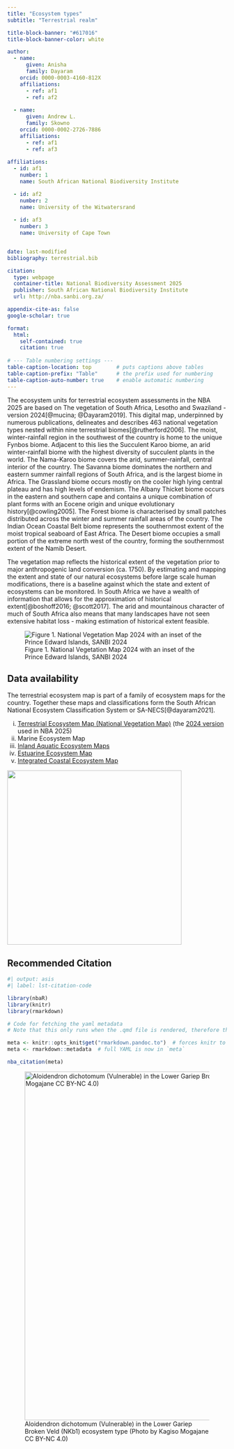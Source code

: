 ```yaml
---
title: "Ecosystem types"
subtitle: "Terrestrial realm"

title-block-banner: "#617016"
title-block-banner-color: white

author:
  - name:
      given: Anisha
      family: Dayaram
    orcid: 0000-0003-4160-812X
    affiliations:
      - ref: af1
      - ref: af2
  
  - name:
      given: Andrew L.
      family: Skowno
    orcid: 0000-0002-2726-7886
    affiliations:
      - ref: af1
      - ref: af3
      
affiliations:
  - id: af1
    number: 1
    name: South African National Biodiversity Institute

  - id: af2
    number: 2
    name: University of the Witwatersrand
    
  - id: af3
    number: 3
    name: University of Cape Town


date: last-modified
bibliography: terrestrial.bib

citation:
  type: webpage
  container-title: National Biodiversity Assessment 2025
  publisher: South African National Biodiversity Institute
  url: http://nba.sanbi.org.za/

appendix-cite-as: false
google-scholar: true

format:
  html:
    self-contained: true
    citation: true
    
# --- Table numbering settings ---
table-caption-location: top        # puts captions above tables
table-caption-prefix: "Table"      # the prefix used for numbering
table-caption-auto-number: true    # enable automatic numbering
---
```


The ecosystem units for terrestrial ecosystem assessments in the NBA 2025 are based on The vegetation of South Africa, Lesotho and Swaziland - version 2024[@mucina; @Dayaram2019]. This digital map, underpinned by numerous publications, delineates and describes 463 national vegetation types nested within nine terrestrial biomes[@rutherford2006]. The moist, winter-rainfall region in the southwest of the country is home to the unique Fynbos biome. Adjacent to this lies the Succulent Karoo biome, an arid winter-rainfall biome with the highest diversity of succulent plants in the world. The Nama-Karoo biome covers the arid, summer-rainfall, central interior of the country. The Savanna biome dominates the northern and eastern summer rainfall regions of South Africa, and is the largest biome in Africa. The Grassland biome occurs mostly on the cooler high lying central plateau and has high levels of endemism. The Albany Thicket biome occurs in the eastern and southern cape and contains a unique combination of plant forms with an Eocene origin and unique evolutionary history[@cowling2005]. The Forest biome is characterised by small patches distributed across the winter and summer rainfall areas of the country. The Indian Ocean Coastal Belt biome represents the southernmost extent of the moist tropical seaboard of East Africa. The Desert biome occupies a small portion of the extreme north west of the country, forming the southernmost extent of the Namib Desert.

The vegetation map reflects the historical extent of the vegetation prior to major anthropogenic land conversion (ca. 1750). By estimating and mapping the extent and state of our natural ecosystems before large scale human modifications, there is a baseline against which the state and extent of ecosystems can be monitored. In South Africa we have a wealth of information that allows for the approximation of historical extent[@boshoff2016; @scott2017]. The arid and mountainous character of much of South Africa also means that many landscapes have not seen extensive habitat loss - making estimation of historical extent feasible.

![Figure 1. National Vegetation Map 2024 with an inset of the Prince Edward Islands, SANBI 2024](imgs/terr-map-main-pei.png){fig-align="center"}

## Data availability

The terrestrial ecosystem map is part of a family of ecosystem maps for the country. Together these maps and classifications form the South African National Ecosystem Classification System or SA-NECS[@dayaram2021].

i)  [Terrestrial Ecosystem Map (National Vegetation Map)](https://bgis.sanbi.org/vegmap) (the [2024 version](https://bgis.sanbi.org/Projects/Detail/2258) used in NBA 2025)
ii) Marine Ecosystem Map
iii) [Inland Aquatic Ecosystem Maps](https://bgis.sanbi.org/Projects/Detail/216)
iv) [Estuarine Ecosystem Map](https://bgis.sanbi.org/Projects/Detail/1245)
v)  [Integrated Coastal Ecosystem Map](https://bgis.sanbi.org/Projects/Detail/213)

![](imgs/sanec_cover.png){width="400"}

## Recommended Citation

```r
#| output: asis
#| label: lst-citation-code

library(nbaR) 
library(knitr)
library(rmarkdown)

# Code for fetching the yaml metadata
# Note that this only runs when the .qmd file is rendered, therefore the outputs of this code block will return no results if you try to run it within R - that does not mean it is not working

meta <- knitr::opts_knit$get("rmarkdown.pandoc.to")  # forces knitr to load metadata
meta <- rmarkdown::metadata  # full YAML is now in `meta`

nba_citation(meta)
```

![Aloidendron dichotomum (Vulnerable) in the Lower Gariep Broken Veld (NKb1) ecosystem type (Photo by Kagiso Mogajane CC BY-NC 4.0)](imgs/Aloefrontlandingpage.png){width="800"}

